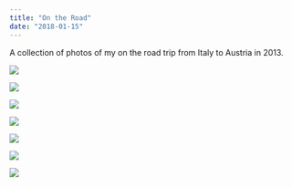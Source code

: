 ```yaml
---
title: "On the Road"
date: "2018-01-15"
---
```


A collection of photos of my on the road trip from Italy to Austria in 2013.

<Img
  src="/images/posts/klagenfurt.jpeg"
  width={2154}
  height={1632}
  caption="Klagenfurt (Austria)"
/>

<Img
  src="/images/posts/prater.jpeg"
  width={2154}
  height={3232}
  caption="Prater (Vienna)"
/>

<Img
  src="/images/posts/centerSalzburg.jpeg"
  width={2154}
  height={1632}
  caption="Historic Centre of the City of Salzburg (Austria)"
/>

<Img
  src="/images/posts/salzburg.jpeg"
  width={2154}
  height={1632}
  caption="Salzburg (Austria)"
/>

<Img
  src="/images/posts/innsbruck.jpeg"
  width={2154}
  height={3232}
  caption="Innsbruck, Tyrol (Austria)"
/>

<Img
  src="/images/posts/neuschwanstein.jpeg"
  width={2154}
  height={1632}
  caption="Neuschwanstein Castle (Germany)"
/>

<Img
  src="/images/posts/arenaVerona.jpeg"
  width={2154}
  height={1632}
  caption="Arena di Verona (Italy)"
/>
